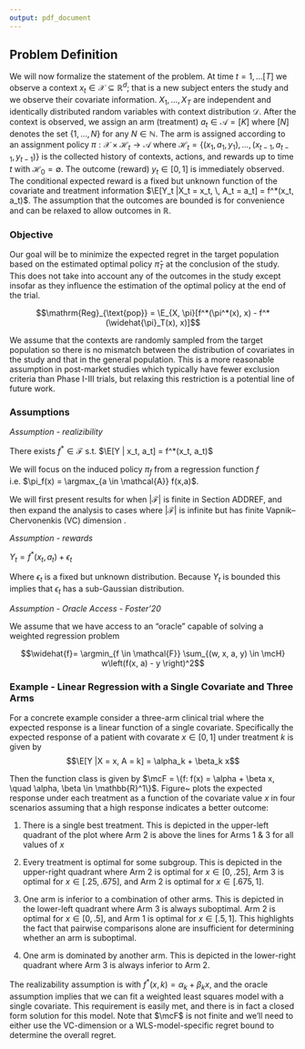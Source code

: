 ```yaml
---
output: pdf_document
---
```


## Problem Definition 

We will now formalize the statement of the problem. At time $t = 1, \ldots [T]$ we observe a context $x_t \in  \mathcal{X} \subseteq \mathbb{R}^d$; that is a new subject enters the study and we observe their covariate information. $X_1, \ldots, X_T$ are independent and identically distributed random variables with context distribution $\mathcal{D}$. 
After the context is observed, we assign an arm (treatment) $a_t \in \mathcal{A} = [K]$ where $[N]$ denotes the set $\{1, \ldots, N \}$ for any $N \in \mathbb{N}$. The arm is assigned according to an assignment policy $\pi: \mathcal{X} \times \mathcal{H}_t \to \mathcal{A}$ where $\mathcal{H}_{t} = \left\{(x_1, a_1, y_1), \ldots, (x_{t - 1}, a_{t - 1}, y_{t -1})\right\}$ is the collected history of contexts, actions, and rewards up to time $t$ with $\mathcal{H}_0 = \emptyset$. The outcome (reward) $y_t \in [0,1]$ is immediately observed. The conditional expected reward is a fixed but unknown function of the covariate and treatment information $\E[Y_t |X_t = x_t, \, A_t = a_t] = f^*(x_t, a_t)$. The assumption that the outcomes are bounded is for convenience and can be relaxed to allow outcomes in $\mathbb{R}$.


### Objective

Our goal will be to minimize the expected regret in the target population based on the estimated 
optimal policy $\widehat{\pi}_T$ at the conclusion of the study. This does not take into account any of the 
outcomes in the study except insofar as they influence the estimation of the optimal policy at the end of the trial.

$$\mathrm{Reg}_{\text{pop}} = \E_{X, \pi}[f^*(\pi^*(x), x) - f^*(\widehat{\pi}_T(x), x)]$$

We assume that the contexts are randomly sampled from the target population so there is no
mismatch between the distribution of covariates in the study and that in the 
general population. This is a more reasonable assumption in post-market studies
which typically have fewer exclusion criteria than Phase I-III trials, but relaxing
this restriction is a potential line of future work.

### Assumptions

*Assumption - realizibility*

There exists $f^* \in \mathcal{F}$ s.t. $\E[Y | x_t, a_t] = f^*(x_t, a_t)$

We will focus on the induced policy $\pi_f$ from a regression function $f$ i.e. $\pi_f(x) = \argmax_{a \in \mathcal{A}} f(x,a)$. 

We will first present results for when $|\mathcal{F}|$ is finite in Section ADDREF, and then expand the analysis to cases where $|\mathcal{F}|$ is infinite
but has finite Vapnik–Chervonenkis (VC) dimension \cite{vapnik1971uniform}.

*Assumption - rewards*

$Y_t = f^*(x_t, a_t) + \epsilon_t$

Where $\epsilon_t$ is a fixed but unknown distribution. Because $Y_t$ is bounded this implies that $\epsilon_t$ has a sub-Gaussian distribution.


*Assumption - Oracle Access - Foster'20*

We assume that we have access to an "oracle" capable of solving a weighted regression problem

$$\widehat{f}= \argmin_{f \in \mathcal{F}} \sum_{(w, x, a, y) \in \mcH} w\left(f(x, a) - y \right)^2$$

### Example - Linear Regression with a Single Covariate and Three Arms

For a concrete example consider a three-arm clinical trial where the expected response is a linear function of a single covariate. Specifically the expected response of a patient with covarate $x \in [0, 1]$ under treatment $k$ is given by 
$$\E[Y |X = x, A = k] = \alpha_k + \beta_k x$$

Then the function class is given by $\mcF = \{f: f(x) = \alpha + \beta x, \quad \alpha, \beta \in \mathbb{R}^1\}$. Figure~\ref{fig:P1LinearProblem} plots the expected response under each treatment as a function of the covariate value $x$ in four scenarios assuming that a high response indicates a better outcome:

1) There is a single best treatment. This is depicted in the upper-left quadrant of the plot where Arm 2 is above the lines for Arms 1 & 3 for all values of $x$

2) Every treatment is optimal for some subgroup. This is depicted in the upper-right quadrant where Arm 2 is optimal for $x \in [0, .25]$, Arm 3 is optimal for $x \in [.25, .675]$, and Arm 2 is optimal for $x \in [.675, 1]$.

3) One arm is inferior to a combination of other arms. This is depicted in the lower-left quadrant where Arm 3 is always suboptimal. Arm 2 is optimal for $x \in [0, .5]$, and Arm 1 is optimal for $x \in [.5, 1]$. This highlights the fact that pairwise comparisons alone are insufficient for determining whether an arm is suboptimal.

4) One arm is dominated by another arm. This is depicted in the lower-right quadrant where Arm 3 is always inferior to Arm 2.

\begin{figure}
    \centering
    \includegraphics[width=.9\linewidth]{Figures/p1_problem_illustration.png}
    \label{fig:P1LinearProblem}
\end{figure}

The realizability assumption is with $f^*(x, k) = \alpha_k + \beta_k x$, and the oracle assumption implies that we can fit a weighted least squares model with a single covariate. This requirement is easily met, and there is in fact a closed form solution for this model. Note that $\mcF$ is not finite and we'll need to either use the VC-dimension or a WLS-model-specific regret bound to determine the overall regret.